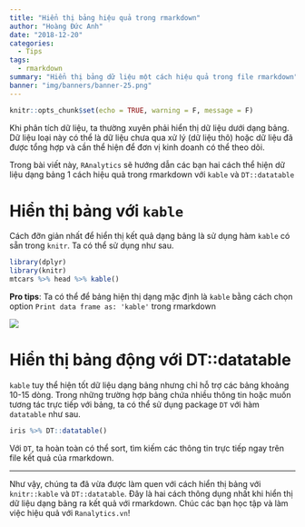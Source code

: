 ```yaml
---
title: "Hiển thị bảng hiệu quả trong rmarkdown"
author: "Hoàng Đức Anh"
date: "2018-12-20"
categories:
  - Tips
tags:
  - rmarkdown
summary: "Hiển thị bảng dữ liệu một cách hiệu quả trong file rmarkdown"
banner: "img/banners/banner-25.png"
---
```


```r
knitr::opts_chunk$set(echo = TRUE, warning = F, message = F)
```
  
Khi phân tích dữ liệu, ta thường xuyên phải hiển thị dữ liệu dưới dạng bảng. Dữ liệu loại này có thể là dữ liệu chưa qua xử lý (dữ liệu thô) hoặc dữ liệu đã được tổng hợp và cần thể hiện để đơn vị kinh doanh có thể theo dõi.

Trong bài viết này, `RAnalytics` sẽ hướng dẫn các bạn hai cách thể hiện dữ liệu dạng bảng 1 cách hiệu quả trong rmarkdown với `kable` và `DT::datatable`

# Hiển thị bảng với `kable`

Cách đỡn giản nhất để hiển thị kết quả dạng bảng là sử dụng hàm `kable` có sẵn trong `knitr`. Ta có thể sử dụng như sau.

```r
library(dplyr)
library(knitr)
mtcars %>% head %>% kable()
```

**Pro tips**: Ta có thể để bảng hiện thị dạng mặc định là `kable` bằng cách chọn option `Print data frame as: 'kable'` trong rmarkdown

![](/img/blog/20181220-table-in-rmarkdown.gif)

# Hiển thị bảng động với DT::datatable

`kable` tuy thể hiện tốt dữ liệu dạng bảng nhưng chỉ hỗ trợ các bảng khoảng 10-15 dòng. Trong những trường hợp bảng chứa nhiều thông tin hoặc muốn tương tác trực tiếp với bảng, ta có thể sử dụng package `DT` với hàm `datatable` như sau.

```r
iris %>% DT::datatable()
```

Với `DT`, ta hoàn toàn có thể sort, tìm kiếm các thông tin trực tiếp ngay trên file kết quả của rmarkdown.

---

Như vậy, chúng ta đã vừa được làm quen với cách hiển thị bảng với `knitr::kable` và `DT::datatable`. Đây là hai cách thông dụng nhất khi hiển thị dữ liệu dạng bảng ra kết quả với rmarkdown. Chúc các bạn học tập và làm việc hiệu quả với ``Ranalytics.vn``!